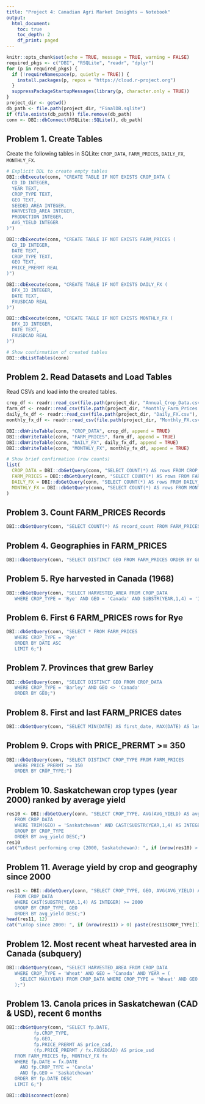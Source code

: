 ```yaml
---
title: "Project 4: Canadian Agri Market Insights — Notebook"
output:
  html_document:
    toc: true
    toc_depth: 2
    df_print: paged
---
```


```r
knitr::opts_chunk$set(echo = TRUE, message = TRUE, warning = FALSE)
required_pkgs <- c("DBI", "RSQLite", "readr", "dplyr")
for (p in required_pkgs) {
  if (!requireNamespace(p, quietly = TRUE)) {
    install.packages(p, repos = "https://cloud.r-project.org")
  }
  suppressPackageStartupMessages(library(p, character.only = TRUE))
}
project_dir <- getwd()
db_path <- file.path(project_dir, "FinalDB.sqlite")
if (file.exists(db_path)) file.remove(db_path)
conn <- DBI::dbConnect(RSQLite::SQLite(), db_path)
```

<div id="problem-01">

## Problem 1. Create Tables

Create the following tables in SQLite: `CROP_DATA`, `FARM_PRICES`, `DAILY_FX`, `MONTHLY_FX`.

```r
# Explicit DDL to create empty tables
DBI::dbExecute(conn, "CREATE TABLE IF NOT EXISTS CROP_DATA (
  CD_ID INTEGER,
  YEAR TEXT,
  CROP_TYPE TEXT,
  GEO TEXT,
  SEEDED_AREA INTEGER,
  HARVESTED_AREA INTEGER,
  PRODUCTION INTEGER,
  AVG_YIELD INTEGER
)")

DBI::dbExecute(conn, "CREATE TABLE IF NOT EXISTS FARM_PRICES (
  CD_ID INTEGER,
  DATE TEXT,
  CROP_TYPE TEXT,
  GEO TEXT,
  PRICE_PRERMT REAL
)")

DBI::dbExecute(conn, "CREATE TABLE IF NOT EXISTS DAILY_FX (
  DFX_ID INTEGER,
  DATE TEXT,
  FXUSDCAD REAL
)")

DBI::dbExecute(conn, "CREATE TABLE IF NOT EXISTS MONTHLY_FX (
  DFX_ID INTEGER,
  DATE TEXT,
  FXUSDCAD REAL
)")

# Show confirmation of created tables
DBI::dbListTables(conn)
```

</div>

<div id="problem-02">

## Problem 2. Read Datasets and Load Tables

Read CSVs and load into the created tables.

```r
crop_df <- readr::read_csv(file.path(project_dir, "Annual_Crop_Data.csv"), show_col_types = FALSE)
farm_df <- readr::read_csv(file.path(project_dir, "Monthly_Farm_Prices.csv"), show_col_types = FALSE)
daily_fx_df <- readr::read_csv(file.path(project_dir, "Daily_FX.csv"), show_col_types = FALSE)
monthly_fx_df <- readr::read_csv(file.path(project_dir, "Monthly_FX.csv"), show_col_types = FALSE)

DBI::dbWriteTable(conn, "CROP_DATA", crop_df, append = TRUE)
DBI::dbWriteTable(conn, "FARM_PRICES", farm_df, append = TRUE)
DBI::dbWriteTable(conn, "DAILY_FX", daily_fx_df, append = TRUE)
DBI::dbWriteTable(conn, "MONTHLY_FX", monthly_fx_df, append = TRUE)

# Show brief confirmation (row counts)
list(
  CROP_DATA = DBI::dbGetQuery(conn, "SELECT COUNT(*) AS rows FROM CROP_DATA"),
  FARM_PRICES = DBI::dbGetQuery(conn, "SELECT COUNT(*) AS rows FROM FARM_PRICES"),
  DAILY_FX = DBI::dbGetQuery(conn, "SELECT COUNT(*) AS rows FROM DAILY_FX"),
  MONTHLY_FX = DBI::dbGetQuery(conn, "SELECT COUNT(*) AS rows FROM MONTHLY_FX")
)
```

</div>

<div id="problem-03">

## Problem 3. Count FARM_PRICES Records

```r
DBI::dbGetQuery(conn, "SELECT COUNT(*) AS record_count FROM FARM_PRICES;")
```

</div>

<div id="problem-04">

## Problem 4. Geographies in FARM_PRICES

```r
DBI::dbGetQuery(conn, "SELECT DISTINCT GEO FROM FARM_PRICES ORDER BY GEO;")
```

</div>

<div id="problem-05">

## Problem 5. Rye harvested in Canada (1968)

```r
DBI::dbGetQuery(conn, "SELECT HARVESTED_AREA FROM CROP_DATA
   WHERE CROP_TYPE = 'Rye' AND GEO = 'Canada' AND SUBSTR(YEAR,1,4) = '1968';")
```

</div>

<div id="problem-06">

## Problem 6. First 6 FARM_PRICES rows for Rye

```r
DBI::dbGetQuery(conn, "SELECT * FROM FARM_PRICES
   WHERE CROP_TYPE = 'Rye'
   ORDER BY DATE ASC
   LIMIT 6;")
```

</div>

<div id="problem-07">

## Problem 7. Provinces that grew Barley

```r
DBI::dbGetQuery(conn, "SELECT DISTINCT GEO FROM CROP_DATA
   WHERE CROP_TYPE = 'Barley' AND GEO <> 'Canada'
   ORDER BY GEO;")
```

</div>

<div id="problem-08">

## Problem 8. First and last FARM_PRICES dates

```r
DBI::dbGetQuery(conn, "SELECT MIN(DATE) AS first_date, MAX(DATE) AS last_date FROM FARM_PRICES;")
```

</div>

<div id="problem-09">

## Problem 9. Crops with PRICE_PRERMT >= 350

```r
DBI::dbGetQuery(conn, "SELECT DISTINCT CROP_TYPE FROM FARM_PRICES
   WHERE PRICE_PRERMT >= 350
   ORDER BY CROP_TYPE;")
```

</div>

<div id="problem-10">

## Problem 10. Saskatchewan crop types (year 2000) ranked by average yield

```r
res10 <- DBI::dbGetQuery(conn, "SELECT CROP_TYPE, AVG(AVG_YIELD) AS avg_yield
   FROM CROP_DATA
   WHERE TRIM(GEO) = 'Saskatchewan' AND CAST(SUBSTR(YEAR,1,4) AS INTEGER) = 2000
   GROUP BY CROP_TYPE
   ORDER BY avg_yield DESC;")
res10
cat("\nBest performing crop (2000, Saskatchewan): ", if (nrow(res10) > 0) res10$CROP_TYPE[1] else "<none>")
```

</div>

<div id="problem-11">

## Problem 11. Average yield by crop and geography since 2000

```r
res11 <- DBI::dbGetQuery(conn, "SELECT CROP_TYPE, GEO, AVG(AVG_YIELD) AS avg_yield
   FROM CROP_DATA
   WHERE CAST(SUBSTR(YEAR,1,4) AS INTEGER) >= 2000
   GROUP BY CROP_TYPE, GEO
   ORDER BY avg_yield DESC;")
head(res11, 12)
cat("\nTop since 2000: ", if (nrow(res11) > 0) paste(res11$CROP_TYPE[1], "-", res11$GEO[1]) else "<none>")
```

</div>

<div id="problem-12">

## Problem 12. Most recent wheat harvested area in Canada (subquery)

```r
DBI::dbGetQuery(conn, "SELECT HARVESTED_AREA FROM CROP_DATA
   WHERE CROP_TYPE = 'Wheat' AND GEO = 'Canada' AND YEAR = (
     SELECT MAX(YEAR) FROM CROP_DATA WHERE CROP_TYPE = 'Wheat' AND GEO = 'Canada'
   );")
```

</div>

<div id="problem-13">

## Problem 13. Canola prices in Saskatchewan (CAD & USD), recent 6 months

```r
DBI::dbGetQuery(conn, "SELECT fp.DATE,
          fp.CROP_TYPE,
          fp.GEO,
          fp.PRICE_PRERMT AS price_cad,
          (fp.PRICE_PRERMT / fx.FXUSDCAD) AS price_usd
   FROM FARM_PRICES fp, MONTHLY_FX fx
   WHERE fp.DATE = fx.DATE
     AND fp.CROP_TYPE = 'Canola'
     AND fp.GEO = 'Saskatchewan'
   ORDER BY fp.DATE DESC
   LIMIT 6;")
```

</div>

```r
DBI::dbDisconnect(conn)
```